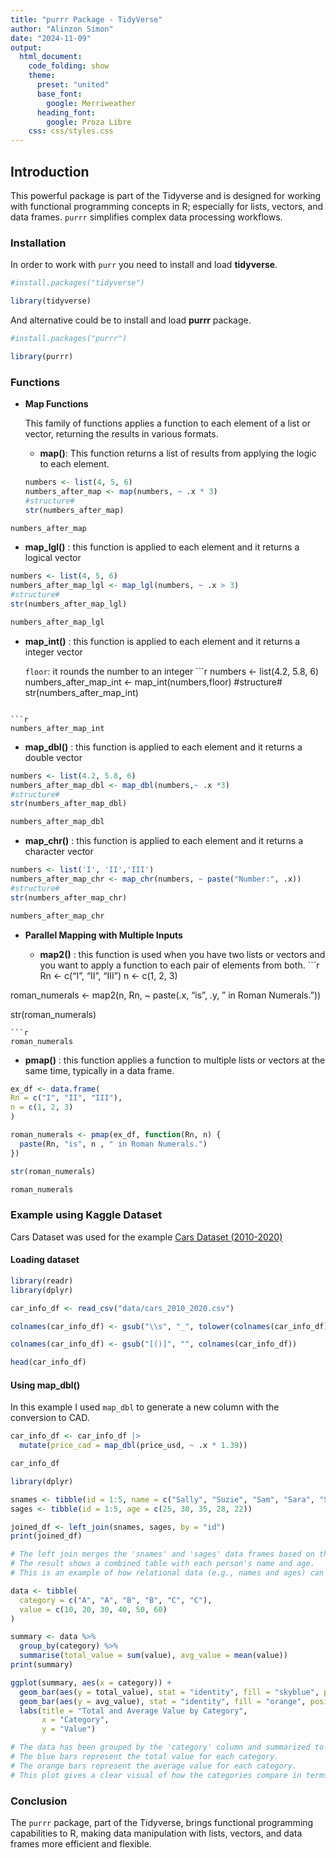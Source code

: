 ```yaml
---
title: "purrr Package - TidyVerse"
author: "Alinzon Simon"
date: "2024-11-09"
output: 
  html_document:
    code_folding: show
    theme:
      preset: "united"
      base_font:
        google: Merriweather
      heading_font:
        google: Proza Libre
    css: css/styles.css  
---
```


## Introduction

This powerful package is part of the Tidyverse and is designed for working with functional programming concepts in R; especially for lists, vectors, and data frames. `purrr` simplifies complex data processing workflows.

### Installation
In order to work with `purr` you need to install and load **tidyverse**.

```r

#install.packages("tidyverse")

library(tidyverse)

```


And alternative could be to install and load **purrr** package.
```r

#install.packages("purrr")

library(purrr)

```



### Functions

- **Map Functions**
  
  This family of functions applies a function to each element of a list or vector, returning the results in various formats.
  
  
  - **map()**: This function returns a list of results from applying the logic to each element.
```r

numbers <- list(4, 5, 6)
numbers_after_map <- map(numbers, ~ .x * 3) 
#structure#
str(numbers_after_map)
```
  
```r
numbers_after_map
```



  - **map_lgl()** : this function is applied to each element and it returns a logical vector
```r

numbers <- list(4, 5, 6)
numbers_after_map_lgl <- map_lgl(numbers, ~ .x > 3) 
#structure#
str(numbers_after_map_lgl)


```

```r
numbers_after_map_lgl
```
  
  
  
  - **map_int()** : this function is applied to each element and it returns a integer vector
  
    `floor`: it rounds the number to an integer
```r

numbers <- list(4.2, 5.8, 6)
numbers_after_map_int <- map_int(numbers,floor) 
#structure#
str(numbers_after_map_int)


```

```r
numbers_after_map_int
```
  
  
  
  - **map_dbl()** : this function is applied to each element and it returns a double vector
```r

numbers <- list(4.2, 5.8, 6)
numbers_after_map_dbl <- map_dbl(numbers,~ .x *3) 
#structure#
str(numbers_after_map_dbl)


```

```r
numbers_after_map_dbl
```



  - **map_chr()** : this function is applied to each element and it returns a character vector
```r

numbers <- list('I', 'II','III')
numbers_after_map_chr <- map_chr(numbers, ~ paste("Number:", .x))
#structure#
str(numbers_after_map_chr)


```

```r
numbers_after_map_chr
```





- **Parallel Mapping with Multiple Inputs**

  - **map2()** : this function  is used when you have two lists or vectors and you want to apply a function to each pair of elements from both.
```r

Rn <- c("I", "II", "III")
n <- c(1, 2, 3)

roman_numerals <- map2(n, Rn, ~ paste(.x, "is", .y, " in Roman Numerals."))

str(roman_numerals)

```
```r
roman_numerals

```


  - **pmap()** : this function applies a function to multiple lists or vectors at the same time, typically in a data frame. 
```r

ex_df <- data.frame(
Rn = c("I", "II", "III"),
n = c(1, 2, 3)
)

roman_numerals <- pmap(ex_df, function(Rn, n) {
  paste(Rn, "is", n , " in Roman Numerals.")
})

str(roman_numerals)

```

```r
roman_numerals

```



### Example using Kaggle Dataset

Cars Dataset was used for the example [Cars Dataset (2010-2020)](https://www.kaggle.com/datasets/waqi786/cars-dataset-2010-2020?select=cars_2010_2020.csv)

#### Loading dataset

```r

library(readr)
library(dplyr)

car_info_df <- read_csv("data/cars_2010_2020.csv")

colnames(car_info_df) <- gsub("\\s", "_", tolower(colnames(car_info_df))) 

colnames(car_info_df) <- gsub("[()]", "", colnames(car_info_df))

head(car_info_df)


```

#### Using map_dbl()

In this example I used `map_dbl` to generate a new column with the conversion to CAD.

```r

car_info_df <- car_info_df |>
  mutate(price_cad = map_dbl(price_usd, ~ .x * 1.39))

car_info_df

```


```r
library(dplyr)

snames <- tibble(id = 1:5, name = c("Sally", "Suzie", "Sam", "Sara", "Sandy"))
sages <- tibble(id = 1:5, age = c(25, 30, 35, 28, 22))

joined_df <- left_join(snames, sages, by = "id")
print(joined_df)

# The left join merges the 'snames' and 'sages' data frames based on the common 'id' column.
# The result shows a combined table with each person's name and age.
# This is an example of how relational data (e.g., names and ages) can be merged.
```


```r
data <- tibble(
  category = c("A", "A", "B", "B", "C", "C"),
  value = c(10, 20, 30, 40, 50, 60)
)

summary <- data %>%
  group_by(category) %>%
  summarise(total_value = sum(value), avg_value = mean(value))
print(summary)

ggplot(summary, aes(x = category)) + 
  geom_bar(aes(y = total_value), stat = "identity", fill = "skyblue", position = "dodge") + 
  geom_bar(aes(y = avg_value), stat = "identity", fill = "orange", position = "dodge") + 
  labs(title = "Total and Average Value by Category",
       x = "Category", 
       y = "Value")

# The data has been grouped by the 'category' column and summarized to show both total and average values.
# The blue bars represent the total value for each category.
# The orange bars represent the average value for each category.
# This plot gives a clear visual of how the categories compare in terms of total and average values.

```


### Conclusion

The `purrr` package, part of the Tidyverse, brings functional programming capabilities to R, making data manipulation with lists, vectors, and data frames more efficient and flexible.

